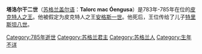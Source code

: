 {{expand|time=2015-02-17T17:40:51+00:00}}
{{unreferenced|time=2015-02-17T17:40:51+00:00}}
{{Infobox monarch
| name            =塔洛尔干二世
| title           =[[皮克特人国王列表|皮克特人之王]]
| reign           =783年–785年
| predecessor     =[[亚尔宾二世_(皮克特人)|亚尔宾二世]]
| successor       =[[特里斯坦八世|特里斯坦八世]]
| father          =皮克特人之王[[安格斯一世|安格斯一世]]
| Issue           =皮克特人之王[[特里斯坦八世|特里斯坦八世]]
|}}

'''塔洛尔干二世'''（[[苏格兰盖尔语|苏格兰盖尔语]]：'''Talorc  mac Óengusa'''）是783年-785年在位的[[皮克特人国王列表|皮克特人之王]]。他被假定为皮克特人之王[[安格斯一世|安格斯一世]]。他死后，王位传给了儿子[[特里斯坦八世|特里斯坦八世]]。


{{s-start}}
{{s-reg}}
{{s-bef|before=[[亚尔宾二世_(皮克特人)|亚尔宾二世]]}}
{{s-ttl|title=[[皮克特人国王列表|皮克特人之王]]|years=783-785}}
{{s-aft|after=[[特里斯坦八世|特里斯坦八世]]}}
{{end}}
{{苏格兰君主}}
[[Category:785年逝世|Category:785年逝世]]
[[Category:苏格兰君主|Category:苏格兰君主]]
[[Category:苏格兰人|Category:苏格兰人]]
[[Category:生年不详|Category:生年不详]]